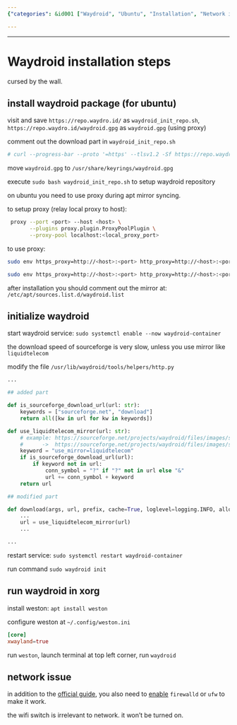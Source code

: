 ```yaml
---
{"categories": &id001 ["Waydroid", "Ubuntu", "Installation", "Network issues", "Firewalld", "Ufw", "Wifi switch"], "category": "Troubleshooting", "date": "2023-12-22 23:52:59", "description": "This article provides step-by-step instructions for installing Waydroid on Ubuntu and offers troubleshooting tips for network issues. It explains how to enable firewalld or ufw to resolve connectivity problems, while also clarifying the difference between the wifi switch and its effect on connectivity.", "tags": *id001, "title": "Waydroid installation steps"}

---
```


------

# Waydroid installation steps

cursed by the wall.

## install waydroid package (for ubuntu)

visit and save `https://repo.waydro.id/` as `waydroid_init_repo.sh`, `https://repo.waydro.id/waydroid.gpg` as `waydroid.gpg` (using proxy)

comment out the download part in `waydroid_init_repo.sh`

```bash
# curl --progress-bar --proto '=https' --tlsv1.2 -Sf https://repo.waydro.id/waydroid.gpg --output /usr/share/keyrings/waydroid.gpg
```

move `waydroid.gpg` to `/usr/share/keyrings/waydroid.gpg`

execute `sudo bash waydroid_init_repo.sh` to setup waydroid repository

on ubuntu you need to use proxy during apt mirror syncing.

to setup proxy (relay local proxy to host):

```bash
 proxy --port <port> --host <host> \
       --plugins proxy.plugin.ProxyPoolPlugin \
       --proxy-pool localhost:<local_proxy_port>
```

to use proxy:

```bash
sudo env https_proxy=http://<host>:<port> http_proxy=http://<host>:<port> all_proxy=http://<host>:<port> apt update

sudo env https_proxy=http://<host>:<port> http_proxy=http://<host>:<port> all_proxy=http://<host>:<port> apt install waydroid -y
```

after installation you should comment out the mirror at: `/etc/apt/sources.list.d/waydroid.list`

## initialize waydroid

start waydroid service: `sudo systemctl enable --now waydroid-container`

the download speed of sourceforge is very slow, unless you use mirror like `liquidtelecom`

modify the file `/usr/lib/waydroid/tools/helpers/http.py`

```python
...

## added part

def is_sourceforge_download_url(url: str):
    keywords = ["sourceforge.net", "download"]
    return all([kw in url for kw in keywords])

def use_liquidtelecom_mirror(url: str):
    # example: https://sourceforge.net/projects/waydroid/files/images/system/lineage/waydroid_x86_64/lineage-18.1-20231216-VANILLA-waydroid_x86_64-system.zip/download
    #      ->  https://sourceforge.net/projects/waydroid/files/images/system/lineage/waydroid_x86_64/lineage-18.1-20231216-VANILLA-waydroid_x86_64-system.zip/download?use_mirror=liquidtelecom
    keyword = "use_mirror=liquidtelecom"
    if is_sourceforge_download_url(url):
        if keyword not in url:
            conn_symbol = "?" if "?" not in url else "&"
            url += conn_symbol + keyword
    return url

## modified part

def download(args, url, prefix, cache=True, loglevel=logging.INFO, allow_404=False):
    ...
    url = use_liquidtelecom_mirror(url)
    ...

...
```

restart service: `sudo systemctl restart waydroid-container`

run command `sudo waydroid init`

## run waydroid in xorg

install weston: `apt install weston`

configure weston at `~/.config/weston.ini`

```toml
[core]
xwayland=true
```

run `weston`, launch terminal at top left corner, run `waydroid`

## network issue

in addition to the [official guide](https://docs.waydro.id/debugging/networking-issues), you also need to [enable](https://github.com/waydroid/waydroid/issues/656#issuecomment-1422650240) `firewalld` or `ufw` to make it work.

the wifi switch is irrelevant to network. it won't be turned on.

